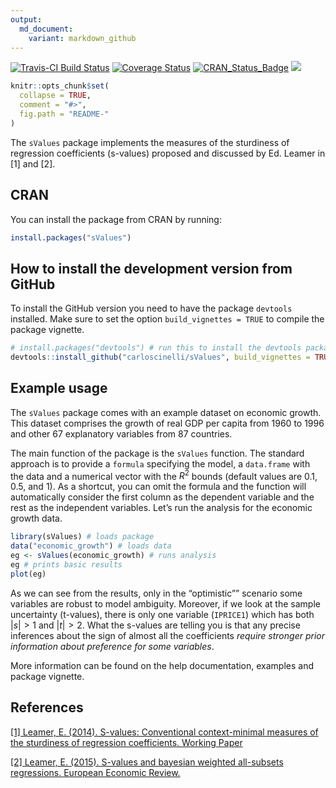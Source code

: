 ```yaml
---
output:
  md_document:
    variant: markdown_github
---
```


<!-- README.md is generated from README.Rmd. Please edit that file -->
[![Travis-CI Build Status](https://travis-ci.org/carloscinelli/sValues.svg?branch=master)](https://travis-ci.org/carloscinelli/sValues)
[![Coverage Status](https://img.shields.io/codecov/c/github/carloscinelli/sValues/master.svg)](https://codecov.io/github/carloscinelli/sValues?branch=master)
[![CRAN_Status_Badge](http://www.r-pkg.org/badges/version/sValues)](https://cran.r-project.org/web/packages/sValues/index.html)
![](http://cranlogs.r-pkg.org/badges/grand-total/sValues)

```r
knitr::opts_chunk$set(
  collapse = TRUE,
  comment = "#>",
  fig.path = "README-"
)
```

The `sValues` package implements the measures of the sturdiness of regression coefficients (s-values) proposed and discussed by Ed. Leamer in [1] and [2]. 

## CRAN

You can install the package from CRAN by running:

```r
install.packages("sValues")
```


## How to install the development version from GitHub

To install the GitHub version you need to have the package `devtools` installed. Make sure to set the option `build_vignettes = TRUE` to compile the package vignette. 

```r
# install.packages("devtools") # run this to install the devtools package
devtools::install_github("carloscinelli/sValues", build_vignettes = TRUE)
```

## Example usage
The `sValues` package comes with an example dataset on economic growth. This dataset comprises the growth of real GDP per capita from 1960 to 1996 and other 67 explanatory variables from 87 countries. 

The main function of the package is the `sValues` function. The standard approach is to provide a `formula` specifying the model, a `data.frame` with the data and a numerical vector with the $R^2$ bounds (default values are $0.1$, $0.5$, and $1$). As a shortcut, you can omit the formula and the function will automatically consider the first column as the dependent variable and the rest as the independent variables. Let's run the analysis for the economic growth data.

```r
library(sValues) # loads package
data("economic_growth") # loads data
eg <- sValues(economic_growth) # runs analysis
eg # prints basic results
plot(eg)
```

As we can see from the results, only in the "optimistic"" scenario some variables are robust to model ambiguity. Moreover, if we look at the sample uncertainty (t-values), there is only one variable (`IPRICE1`) which has both $|s| > 1$ and $|t| > 2$. What the s-values are telling you is that any precise inferences about the sign of almost all the coefficients *require stronger prior information about preference for some variables*.

More information can be found on the help documentation, examples and package vignette.


## References

[[1] Leamer, E. (2014). S-values: Conventional context-minimal measures of the sturdiness of regression coefficients. Working Paper](http://www.anderson.ucla.edu/faculty/edward.leamer/documents/Leamer_on_Conventional_Measures_of_Model_Ambiguity.pdf)

[[2] Leamer, E. (2015). S-values and bayesian weighted all-subsets regressions. European Economic Review.](http://www.sciencedirect.com/science/article/pii/S0014292115000641)